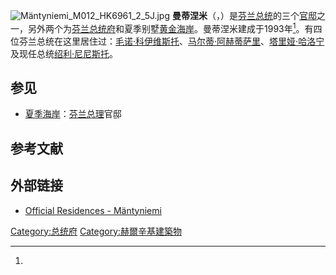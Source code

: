 [[File:Mäntyniemi_M012_HK6961_2_5J.jpg|thumb]]
'''曼蒂涅米'''（{{lang-fi|Mäntyniemi}}，{{lang-sv|Talludden}}）是[[芬兰总统|芬兰总统]]的三个[[官邸|官邸]]之一，另外两个为[[芬兰总统府|芬兰总统府]]和夏季别墅[[黄金海岸_(芬兰总统夏季官邸)|黄金海岸]]。曼蒂涅米建成于1993年<ref name="pres_mn"/>。有四位芬兰总统在这里居住过：[[毛诺·科伊维斯托|毛诺·科伊维斯托]]、[[马尔蒂·阿赫蒂萨里|马尔蒂·阿赫蒂萨里]]、[[塔里娅·哈洛宁|塔里娅·哈洛宁]]及现任总统[[绍利·尼尼斯托|绍利·尼尼斯托]]。

== 参见 ==
* [[夏季海岸|夏季海岸]]：[[芬兰总理|芬兰总理]]官邸

== 参考文献 ==
{{Reflist|refs=
<ref name="pres_mn">{{cite web | url = https://www.presidentti.fi/en/presidency/official-residences/mantyniemi/ | title = Mäntyniemi | language = en | publisher = Office of the President of the Republic of Finland | accessdate = 2020-12-06 | archive-date = 2021-03-04 | archive-url = https://web.archive.org/web/20210304123640/https://www.presidentti.fi/en/presidency/official-residences/mantyniemi/ | dead-url = no }}</ref>
}}

== 外部链接 ==
{{commonscat|Mäntyniemi}}
* [https://www.presidentti.fi/en/presidency/official-residences/mantyniemi/ Official Residences - Mäntyniemi] {{Wayback|url=https://www.presidentti.fi/en/presidency/official-residences/mantyniemi/ |date=20210304123640 }} {{en}}

[[Category:总统府|Category:总统府]]
[[Category:赫爾辛基建築物|Category:赫爾辛基建築物]]